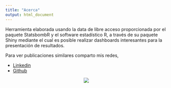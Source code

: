 ```yaml
---
title: "Acerca"
output: html_document
---
```


Herramienta elaborada usando la data de libre acceso proporcionada por el paquete StatsbombR y el software estadístico R, a través de su paquete Shiny mediante el
cual es posible realizar dashboards interesantes para la presentación de resultados.

Para ver publicaciones similares comparto mis redes,

* <a href="https://www.linkedin.com/in/freddy-f-tapia-c-667345a4/" target="_blank">Linkedin</a> 
* <a href="https://github.com/Fr3ddy1/" target="_blank">Github</a>


<p align="center">
  <img src="logo.png">
</p>




